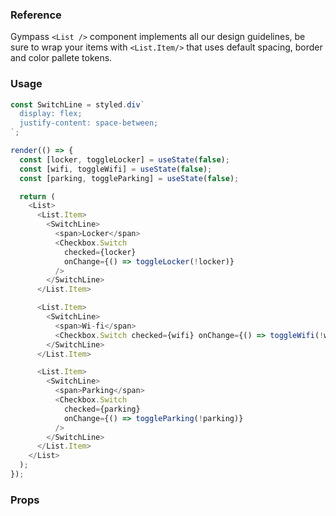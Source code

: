 ### Reference

Gympass `<List />` component implements all our design guidelines, be sure to wrap your items with `<List.Item/>` that uses default spacing, border and color pallete tokens.

### Usage

```javascript reactLive=true state=true
const SwitchLine = styled.div`
  display: flex;
  justify-content: space-between;
`;

render(() => {
  const [locker, toggleLocker] = useState(false);
  const [wifi, toggleWifi] = useState(false);
  const [parking, toggleParking] = useState(false);

  return (
    <List>
      <List.Item>
        <SwitchLine>
          <span>Locker</span>
          <Checkbox.Switch
            checked={locker}
            onChange={() => toggleLocker(!locker)}
          />
        </SwitchLine>
      </List.Item>

      <List.Item>
        <SwitchLine>
          <span>Wi-fi</span>
          <Checkbox.Switch checked={wifi} onChange={() => toggleWifi(!wifi)} />
        </SwitchLine>
      </List.Item>

      <List.Item>
        <SwitchLine>
          <span>Parking</span>
          <Checkbox.Switch
            checked={parking}
            onChange={() => toggleParking(!parking)}
          />
        </SwitchLine>
      </List.Item>
    </List>
  );
});
```

### Props

<PropsTable component="List" platform="web" />
